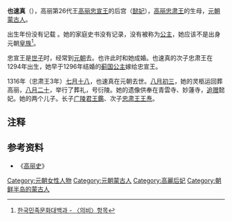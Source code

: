 {{東亞女性歷史人物
| 名稱=也速真
| 身份=[[高丽|高丽]]王妃
| 畫像=
| 說明=
| 姓=
| 名=也速真
| 封爵=
| 位號=
| 封號=懿妃
| 出生年=不详
| 逝世年=1316年
| 諡號=
| 墳墓=衍陵
| 夫之父=[[高丽忠烈王|高丽忠烈王]]
| 夫之母=[[忽都鲁坚迷失|忽都鲁坚迷失]]
| 夫=忠宣王
| 子=[[王鑑_(高麗)|广陵君]]王鑑、[[高丽忠肃王|高丽忠肃王]]王焘
|}}
'''也速真'''（{{bd|13世纪||1316年|七月十八||}}），高丽第26代王[[高丽忠宣王|高丽忠宣王]]的后宫（[[懿妃|懿妃]]），[[高丽忠肃王|高丽忠肃王]]的生母，[[元朝|元朝]][[蒙古人|蒙古人]]。

出生年份没有记载<!-- 生年无具体记载。如果有新的发现，请提供来源。 -->。她的家庭史书没有记录，没有被称为[[公主|公主]]，她应该不是出身元朝[[皇族|皇族]]<ref name="hankook">[http://terms.naver.com/entry.nhn?docId=540931 한국민족문화대백과 - 〈의비〉항목]</ref>。

忠宣王是[[世子|世子]]时，经常到[[元朝|元朝]]去。也许此时和她成婚。也速真的次子忠肃王在1294年出生，她早于1296年结婚的[[蓟国公主|蓟国公主]]嫁给忠宣王。

1316年（忠肃王3年）[[七月十八|七月十八]]，也速真在元朝去世。[[八月初三|八月初三]]，她的灵柩运回葬高丽，[[八月二十|八月二十]]，举行了葬礼，号衍陵。她的遗像供奉在青雲寺、妙蓮寺，[[追赠|追赠]]懿妃。她的两个儿子。长子[[王鑑_(高麗)|广陵君王鑑]]、次子[[高丽忠肃王|忠肃王王焘]]。

== 注释 ==

{{Reflist|2}}

==参考资料==
*《[[高丽史|高丽史]]》
{{高丽王后}}

[[Category:元朝女性人物|Category:元朝女性人物]]
[[Category:元朝蒙古人|Category:元朝蒙古人]]
[[Category:高麗后妃|Category:高麗后妃]]
[[Category:朝鲜半岛的蒙古人|Category:朝鲜半岛的蒙古人]]